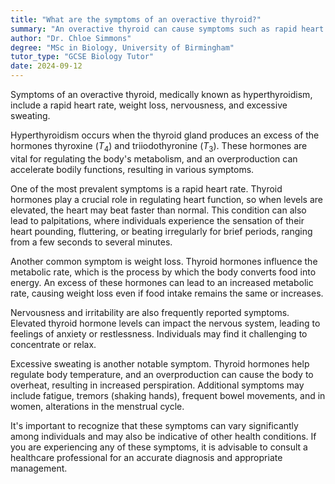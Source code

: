 ```yaml
---
title: "What are the symptoms of an overactive thyroid?"
summary: "An overactive thyroid can cause symptoms such as rapid heart rate, weight loss, nervousness, and excessive sweating."
author: "Dr. Chloe Simmons"
degree: "MSc in Biology, University of Birmingham"
tutor_type: "GCSE Biology Tutor"
date: 2024-09-12
---
```


Symptoms of an overactive thyroid, medically known as hyperthyroidism, include a rapid heart rate, weight loss, nervousness, and excessive sweating.

Hyperthyroidism occurs when the thyroid gland produces an excess of the hormones thyroxine ($T_4$) and triiodothyronine ($T_3$). These hormones are vital for regulating the body's metabolism, and an overproduction can accelerate bodily functions, resulting in various symptoms.

One of the most prevalent symptoms is a rapid heart rate. Thyroid hormones play a crucial role in regulating heart function, so when levels are elevated, the heart may beat faster than normal. This condition can also lead to palpitations, where individuals experience the sensation of their heart pounding, fluttering, or beating irregularly for brief periods, ranging from a few seconds to several minutes.

Another common symptom is weight loss. Thyroid hormones influence the metabolic rate, which is the process by which the body converts food into energy. An excess of these hormones can lead to an increased metabolic rate, causing weight loss even if food intake remains the same or increases.

Nervousness and irritability are also frequently reported symptoms. Elevated thyroid hormone levels can impact the nervous system, leading to feelings of anxiety or restlessness. Individuals may find it challenging to concentrate or relax.

Excessive sweating is another notable symptom. Thyroid hormones help regulate body temperature, and an overproduction can cause the body to overheat, resulting in increased perspiration. Additional symptoms may include fatigue, tremors (shaking hands), frequent bowel movements, and in women, alterations in the menstrual cycle.

It's important to recognize that these symptoms can vary significantly among individuals and may also be indicative of other health conditions. If you are experiencing any of these symptoms, it is advisable to consult a healthcare professional for an accurate diagnosis and appropriate management.
    